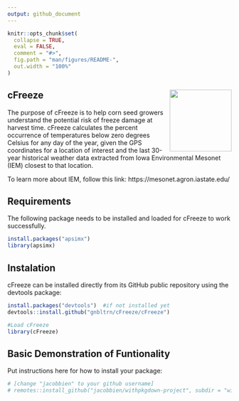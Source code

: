 ```yaml
---
output: github_document
---
```


<!-- README.md is generated from README.Rmd. Please edit that file -->

```r
knitr::opts_chunk$set(
  collapse = TRUE,
  eval = FALSE,
  comment = "#>",
  fig.path = "man/figures/README-",
  out.width = "100%"
)
```

## cFreeze  <img src="man/figures/logo.png" align="right" height="139" />

<!-- badges: start -->
<!-- badges: end --> 

The purpose of cFreeze is to help corn seed growers understand the potential risk of freeze damage at harvest time. cFreeze calculates the percent occurrence of temperatures below zero degrees Celsius for any day of the year, given the GPS coordinates for a location of interest and the last 30-year historical weather data extracted from Iowa Environmental Mesonet (IEM) closest to that location. 

To learn more about IEM, follow this link:
https://mesonet.agron.iastate.edu/

## Requirements

The following package needs to be installed and loaded for cFreeze to work successfully.

```r
install.packages("apsimx")
library(apsimx)
```


## Instalation
cFreeze can be installed directly from its GitHub public repository using the devtools package:

```r

install.packages("devtools")  #if not installed yet
devtools::install.github("gnbltrn/cFreeze/cFreeze")

#Load cFreeze
library(cFreeze)
```

## Basic Demonstration of Funtionality

Put instructions here for how to install your package:

```r
# [change "jacobbien" to your github username]
# remotes::install_github("jacobbien/withpkgdown-project", subdir = "withpkgdown")
```

